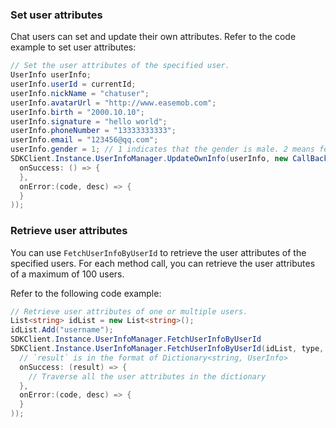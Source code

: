 <PlatformWrapper platform="windows">

### Set user attributes

Chat users can set and update their own attributes. Refer to the code example to set user attributes:

```csharp
// Set the user attributes of the specified user.
UserInfo userInfo;
userInfo.userId = currentId;
userInfo.nickName = "chatuser";
userInfo.avatarUrl = "http://www.easemob.com";
userInfo.birth = "2000.10.10";
userInfo.signature = "hello world";
userInfo.phoneNumber = "13333333333";
userInfo.email = "123456@qq.com";
userInfo.gender = 1; // 1 indicates that the gender is male. 2 means female.
SDKClient.Instance.UserInfoManager.UpdateOwnInfo(userInfo, new CallBack(
  onSuccess: () => {
  },
  onError:(code, desc) => {
  }            
));
```

### Retrieve user attributes

You can use `FetchUserInfoByUserId` to retrieve the user attributes of the specified users. For each method call, you can retrieve the user attributes of a maximum of 100 users.

Refer to the following code example:

```csharp
// Retrieve user attributes of one or multiple users.
List<string> idList = new List<string>();
idList.Add("username");
SDKClient.Instance.UserInfoManager.FetchUserInfoByUserId
SDKClient.Instance.UserInfoManager.FetchUserInfoByUserId(idList, type, startId, loadCount, new ValueCallBack<Dictionary<string, UserInfo>>(
  // `result` is in the format of Dictionary<string, UserInfo>
  onSuccess: (result) => {
	// Traverse all the user attributes in the dictionary
  },
  onError:(code, desc) => {
  }
));
```

</PlatformWrapper>